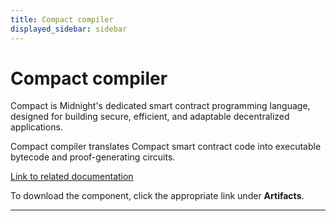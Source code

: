 ```yaml
---
title: Compact compiler
displayed_sidebar: sidebar
---
```


# Compact compiler

Compact is Midnight's dedicated smart contract programming language, designed for building secure, efficient, and adaptable decentralized applications.

Compact compiler translates Compact smart contract code into executable bytecode and proof-generating circuits.

[Link to related documentation](../../develop/reference/compact/)

To download the component, click the appropriate link under **Artifacts**.

---




<DynamicList />
